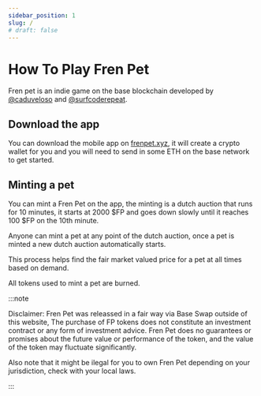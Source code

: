 ```yaml
---
sidebar_position: 1
slug: /
# draft: false
---
```


# How To Play Fren Pet

Fren pet is an indie game on the base blockchain developed by [@caduveloso](https://twitter.com/cadu_veloso) and [@surfcoderepeat](https://twitter.com/surfcoderepeat).

## Download the app

You can download the mobile app on [frenpet.xyz](https://frenpet.xyz), it will create a crypto wallet for you and you will need to send in some ETH on the base network to get started.

## Minting a pet

You can mint a Fren Pet on the app, the minting is a dutch auction that runs for 10 minutes, it starts at 2000 $FP and goes down slowly until it reaches 100 $FP on the 10th minute.

Anyone can mint a pet at any point of the dutch auction, once a pet is minted a new dutch auction automatically starts.

This process helps find the fair market valued price for a pet at all times based on demand.

All tokens used to mint a pet are burned.


:::note

Disclaimer: Fren Pet was releassed in a fair way via Base Swap outside of this website, The purchase of FP tokens does not constitute an investment contract or any form of investment advice. Fren Pet does no guarantees or promises about the future value or performance of the token, and the value of the token may fluctuate significantly.

Also note that it might be ilegal for you to own Fren Pet depending on your jurisdiction, check with your local laws.

:::

